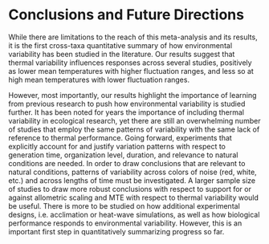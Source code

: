 # Conclusions and Future Directions {-}

While there are limitations to the reach of this meta-analysis and its results, it is the first cross-taxa quantitative summary of how environmental variability has been studied in the literature. Our results suggest that thermal variability influences responses across several studies, positively as lower mean temperatures with higher fluctuation ranges, and less so at high mean temperatures with lower fluctuation ranges.

However, most importantly, our results highlight the importance of learning from previous research to push how environmental variability is studied further. It has been noted for years the importance of including thermal variability in ecological research, yet there are still an overwhelming number of studies that employ the same patterns of variability with the same lack of reference to thermal performance. Going forward, experiments that explicitly account for and justify variation patterns with respect to generation time, organization level, duration, and relevance to natural conditions are needed. In order to draw conclusions that are relevant to natural conditions, patterns of variability across colors of noise (red, white, etc.) and across lengths of time must be investigated. A larger sample size of studies to draw more robust conclusions with respect to support for or against allometric scaling and MTE with respect to thermal variability would be useful. There is more to be studied on how additional experimental designs, i.e. acclimation or heat-wave simulations, as well as how biological performance responds to environmental variability. However, this is an important first step in quantitatively summarizing progress so far. 


